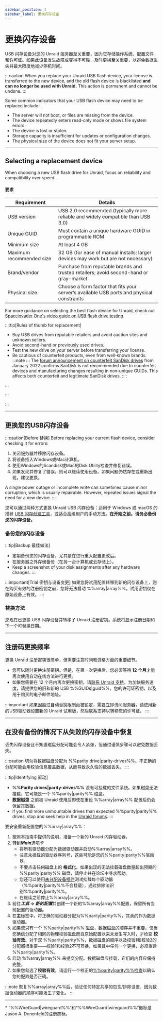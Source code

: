 ```yaml
---
sidebar_position: 3
sidebar_label: 更换闪存设备
---
```



# 更换闪存设备

USB 闪存设备对您的 Unraid 服务器至关重要，因为它存储操作系统、配置文件和许可证。如果此设备发生故障或变得不可靠，及时更换至关重要，以避免数据丢失并最大限度地减少停机时间。

:::caution
When you replace your Unraid USB flash device, your license is transferred to the new device, and the old flash device is blacklisted **and can no longer be used with Unraid.** This action is permanent and cannot be undone.
:::

Some common indicators that your USB flash device may need to be replaced include:

- The server will not boot, or files are missing from the device.
- The device repeatedly enters read-only mode or shows file system errors.
- The device is lost or stolen.
- Storage capacity is insufficient for updates or configuration changes.
- The physical size of the device does not fit your server setup.

---

## Selecting a replacement device

When choosing a new USB flash drive for Unraid, focus on reliability and compatibility over speed.

<h4>要求</h4>

| Requirement              | Details                                                                                   |
| ------------------------ | ----------------------------------------------------------------------------------------- |
| USB version              | USB 2.0 recommended (typically more reliable and widely compatible than USB 3.0)          |
| Unique GUID              | Must contain a unique hardware GUID in programmable ROM                                   |
| Minimum size             | At least 4 GB                                                                             |
| Maximum recommended size | 32 GB (for ease of manual installs; larger devices may work but are not necessary)        |
| Brand/vendor             | Purchase from reputable brands and trusted retailers; avoid second-hand or gray-market    |
| Physical size            | Choose a form factor that fits your server’s available USB ports and physical constraints |

For more guidance on selecting the best flash device for Unraid, check out [Spaceinvader One's video guide on USB flash drive testing](https://www.youtube.com/watch?v=jjkaidlZmgs).

::::tip[Rules of thumb for replacement]
- Buy USB drives from reputable retailers and avoid auction sites and unknown sellers.
- Avoid second-hand or previously used drives.
- Test the new drive on your server before transferring your license.
- Be cautious of counterfeit products, even from well-known brands.
  :::note
  :::
The [forum announcement on counterfeit SanDisk drives](https://forums.unraid.net/topic/119052-psa-on-sandisk-usbs/) from January 2022 confirms SanDisk is not recommended due to counterfeit devices and manufacturing changes resulting in non-unique GUIDs. This affects both counterfeit and legitimate SanDisk drives.
::::

:::

:::

:::

---

## 更换您的USB闪存设备

:::caution[Before 替换]
Before replacing your current flash device, consider checking it for errors:

1. 关闭服务器并移除闪存设备。
2. 将设备插入Windows或Mac计算机。
3. 使用Windows的Scandisk或Mac的Disk Utility检查并修复错误。
4. 如果发现并修复了错误，则可以继续使用设备。如果问题仍然存在或重新出现，建议更换。

A single power outage or incomplete write can sometimes cause minor corruption, which is usually repairable. However, repeated issues signal the need for a new device.
:::

您可以通过两种方式更换 Unraid USB 闪存设备：适用于 Windows 或 macOS 的推荐 [USB 闪存创建工具](https://unraid.net/download)，或适合高级用户的手动方法。**在开始之前，请务必备份您的闪存设备。**

### 备份您的闪存设备

<Tabs>
  <TabItem value="webgui" label="通过 WebGUI" default>
    <BackupUsingWebGUI />
  </TabItem>

  <TabItem value="手册" label="手动复制">
    <BackupManualMethod />
  </TabItem>
</Tabs>

:::tip[Backup 最佳做法]
- 定期备份您的闪存设备，尤其是在进行重大配置更改后。
- 在服务器之外存储备份（在另一台计算机或云存储上）。
- Keep a screenshot of your disk assignments after any hardware changes.
:::

:::important[Trial 密钥与设备变更]
如果您将试用配置转移到新的闪存设备上，则在购买有效的注册密钥之前，您将无法启动 %%array|array%%。试用密钥仅在原始设备上有效。
:::

### 替换方法

<Tabs>
  <TabItem value="创建者" label="使用USB创建工具" default>
    <ReplacementUsingCreator />
  </TabItem>

  <TabItem value="手册" label="手动方法">
    <ReplacementManualMethod />
  </TabItem>
</Tabs>

您现在已更换 USB 闪存设备并转移了 Unraid 注册密钥。系统将显示注册日期和下一个可替换日期。

---

## 注册码更换频率

更换 Unraid 注册密钥很简单，但需要注意时间和资格方面的重要细节。

- 您可以随时更换注册密钥。但是，在第一次更换后，您必须等待 **12 个月**才能再次使用自动在线方法进行更换。
- 如果您需要在 12 个月内再次更换密钥，请[联系 Unraid 支持](https://unraid.net/contact)。为加快服务速度，请提供您的旧和新的 USB %%GUIDs|guid%%，您的许可证密钥，以及用于购买的电子邮件地址。

:::important
如果因超过自动替换限制而被锁定，需要立即访问服务器，请使用新的USB驱动器设置新的 Unraid 试用版，然后联系支持以转移您的许可证。
:::

---

## 在没有备份的情况下从失败的闪存设备中恢复

丢失闪存设备且不知道磁盘分配可能会令人紧张，但通过谨慎步骤可以避免数据丢失。

:::caution
切勿将数据磁盘分配为 %%parity drive|parity-drives%%。不正确的分配可能会用校验信息覆盖数据，从而导致永久性的数据丢失。
:::

:::tip[Identifying 驱动]
- **%%Parity drives|parity-drives%%** 没有可挂载的文件系统。如果磁盘无法挂载，它可能是一个 %%parity|parity%% 磁盘。
- **数据磁盘** 之前被 Unraid 使用后即使在重设 %%array|array%% 配置后仍会保留其数据。
- If you find more unmountable drives than expected %%parity|parity%% drives, stop and seek help in the [Unraid forums](https://forums.unraid.net/).
:::

要安全重新配置您的%%array|array%%：

1. 按照本指南中提供的说明，准备一个新的 Unraid 闪存驱动器。
2. 转到***Main***选项卡
   - 将所有驱动器分配为数据驱动器并启动%%array|array%%。
   - 注意未挂载的驱动器序列号，这些可能是您的%%parity|parity%%驱动器。
   - 不要点击任何磁盘上的 **格式化**。如果出现的无法挂载磁盘数量超出预期的 %%parity|parity%% 磁盘，请停止并在论坛中寻求帮助。
   - 您还可以使用[未分配设备插件](https://unraid.net/community/apps?q=Unassigned%20Devices)测试挂载每个驱动器（%%parity|parity%%不会挂载），通过排除法识别%%parity|parity%%。
   - 在继续之前停止%%array|array%%。
3. 前往***工具 → 新的配置***并创建一个新的%%array|array%%配置，保留所有当前配置的驱动器。
4. 在**主**标签中，将正确的驱动器分配为%%parity|parity%%，其余的作为数据驱动器。
5. 如果您只有一个 %%parity|parity%% 磁盘，数据磁盘的顺序并不重要。仅当您确信分配了相同的物理校验磁盘而自原始配置以来未发生写入时，才检查 **校验有效**。对于双 %%parity|parity%%，数据磁盘的顺序以及校验1和校验2的分配都很重要——校验1和校验2不可互换，如果其中任何一个更换，必须重建 %%parity|parity%%。
6. 启动 %%array|array%% 来提交分配。数据磁盘应挂载，它们的内容应保持完整。
7. 如果您勾选了**校验有效**，请运行一个校正的[%%parity|parity%%检查](../../using-unraid-to/manage-storage/array-configuration.mdx#checking-array-devices)以确认您的配置是否正确。

:::note
恢复%%array|array%%后，验证任何特定共享的包含/排除设置，因为数据驱动器的顺序可能发生了变化。
:::

---

\* “%%WireGuard|wireguard%%”和“%%WireGuard|wireguard%%”徽标是Jason A. Donenfeld的注册商标。
